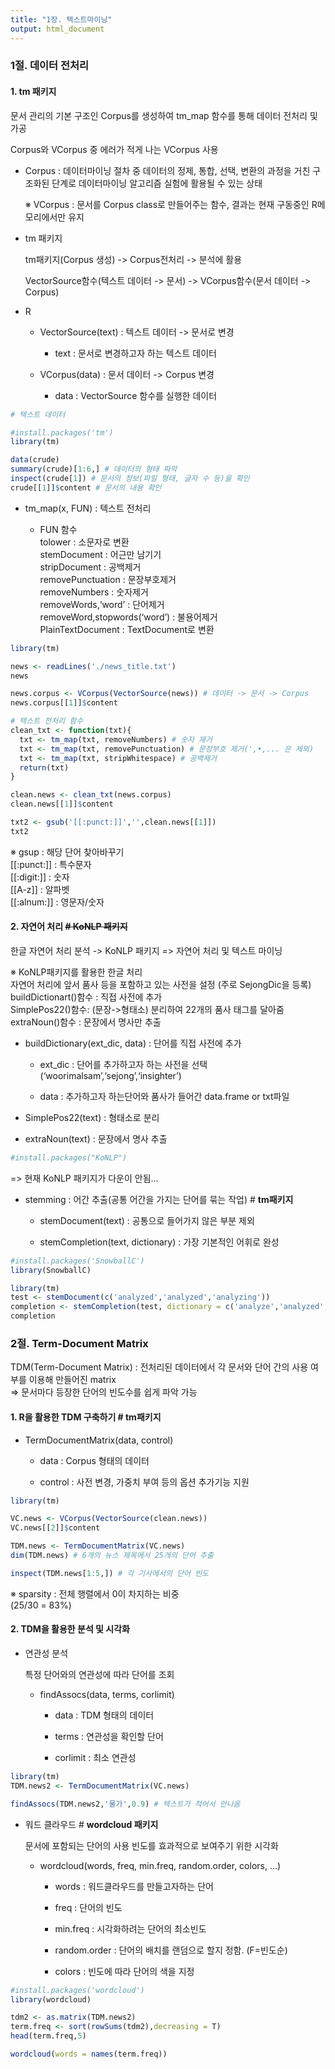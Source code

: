 ```yaml
---
title: "1장. 텍스트마이닝"
output: html_document
---
```


### 1절. 데이터 전처리

#### 1. tm 패키지

문서 관리의 기본 구조인 Corpus를 생성하여 tm_map 함수를 통해 데이터 전처리 및 가공

Corpus와 VCorpus 중 에러가 적게 나는 VCorpus 사용

-   Corpus : 데이터마이닝 절차 중 데이터의 정제, 통합, 선택, 변환의 과정을 거친 구조화된 단계로 데이터마이닝 알고리즘 실험에 활용될 수 있는 상태

    ※ VCorpus : 문서를 Corpus class로 만들어주는 함수, 결과는 현재 구동중인 R메모리에서만 유지

-   tm 패키지

    tm패키지(Corpus 생성) -\> Corpus전처리 -\> 분석에 활용

    VectorSource함수(텍스트 데이터 -\> 문서) -\> VCorpus함수(문서 데이터 -\> Corpus)

-   R

    -   VectorSource(text) : 텍스트 데이터 -\> 문서로 변경

        -   text : 문서로 변경하고자 하는 텍스트 데이터

    -   VCorpus(data) : 문서 데이터 -\> Corpus 변경

        -   data : VectorSource 함수를 실행한 데이터

```r
# 텍스트 데이터

#install.packages('tm')
library(tm)

data(crude)
summary(crude)[1:6,] # 데이터의 형태 파악
inspect(crude[1]) # 문서의 정보(파일 형태, 글자 수 등)을 확인
crude[[1]]$content # 문서의 내용 확인
```

-   tm_map(x, FUN) : 텍스트 전처리

    -   FUN 함수\
        tolower : 소문자로 변환\
        stemDocument : 어근만 남기기\
        stripDocument : 공백제거\
        removePunctuation : 문장부호제거\
        removeNumbers : 숫자제거\
        removeWords,'word' : 단어제거\
        removeWord,stopwords('word') : 불용어제거\
        PlainTextDocument : TextDocument로 변환

```r
library(tm)

news <- readLines('./news_title.txt')
news

news.corpus <- VCorpus(VectorSource(news)) # 데이터 -> 문서 -> Corpus
news.corpus[[1]]$content

# 텍스트 전처리 함수
clean_txt <- function(txt){
  txt <- tm_map(txt, removeNumbers) # 숫자 제거
  txt <- tm_map(txt, removePunctuation) # 문장부호 제거(',•,... 은 제외)
  txt <- tm_map(txt, stripWhitespace) # 공백제거 
  return(txt)
}

clean.news <- clean_txt(news.corpus)
clean.news[[1]]$content

txt2 <- gsub('[[:punct:]]','',clean.news[[1]])
txt2
```

※ gsup : 해당 단어 찾아바꾸기\
[[:punct:]] : 특수문자\
[[:digit:]] : 숫자\
[[A-z]] : 알파벳\
[[:alnum:]] : 영문자/숫자

#### 2. 자연어 처리 ~~**\# KoNLP 패키지**~~

한글 자연어 처리 분석 -\> KoNLP 패키지 =\> 자연어 처리 및 텍스트 마이닝

※ KoNLP패키지를 활용한 한글 처리\
자연어 처리에 앞서 품사 등을 포함하고 있는 사전을 설정 (주로 SejongDic을 등록)\
buildDictionart()함수 : 직접 사전에 추가\
SimplePos22()함수: (문장-\>형태소) 분리하여 22개의 품사 태그를 달아줌\
extraNoun()함수 : 문장에서 명사만 추출

-   buildDictionary(ext_dic, data) : 단어를 직접 사전에 추가

    -   ext_dic : 단어를 추가하고자 하는 사전을 선택('woorimalsam','sejong','insighter')

    -   data : 추가하고자 하는단어와 품사가 들어간 data.frame or txt파일

-   SimplePos22(text) : 형태소로 분리

-   extraNoun(text) : 문장에서 명사 추출

```r
#install.packages("KoNLP")
```

=\> 현재 KoNLP 패키지가 다운이 안됨...

-   stemming : 어간 추출(공통 어간을 가지는 단어를 묶는 작업) \# **tm패키지**

    -   stemDocument(text) : 공통으로 들어가지 않은 부분 제외

    -   stemCompletion(text, dictionary) : 가장 기본적인 어휘로 완성

```r
#install.packages('SnowballC')
library(SnowballC)

library(tm)
test <- stemDocument(c('analyzed','analyzed','analyzing'))
completion <- stemCompletion(test, dictionary = c('analyze','analyzed','analyzing'))
completion
```

### 2절. Term-Document Matrix

TDM(Term-Document Matrix) : 전처리된 데이터에서 각 문서와 단어 간의 사용 여부를 이용해 만들어진 matrix\
=\> 문서마다 등장한 단어의 빈도수를 쉽게 파악 가능

#### 1. R을 활용한 TDM 구축하기 **\# tm패키지**

-   TermDocumentMatrix(data, control)

    -   data : Corpus 형태의 데이터

    -   control : 사전 변경, 가중치 부여 등의 옵션 추가기능 지원

```r
library(tm)

VC.news <- VCorpus(VectorSource(clean.news))
VC.news[[2]]$content

TDM.news <- TermDocumentMatrix(VC.news)
dim(TDM.news) # 6개의 뉴스 제목에서 25개의 단어 추출

inspect(TDM.news[1:5,]) # 각 기사에서의 단어 빈도
```

※ sparsity : 전체 행렬에서 0이 차지하는 비중\
(25/30 = 83%)

#### 2. TDM을 활용한 분석 및 시각화

-   연관성 분석

    특정 단어와의 연관성에 따라 단어를 조회

    -   findAssocs(data, terms, corlimit)

        -   data : TDM 형태의 데이터

        -   terms : 연관성을 확인할 단어

        -   corlimit : 최소 연관성

```r
library(tm)
TDM.news2 <- TermDocumentMatrix(VC.news)

findAssocs(TDM.news2,'물가',0.9) # 텍스트가 적어서 안나옴
```

-   워드 클라우드 \# **wordcloud 패키지**

    문서에 포함되는 단어의 사용 빈도를 효과적으로 보여주기 위한 시각화

    -   wordcloud(words, freq, min.freq, random.order, colors, ...)

        -   words : 워드클라우드를 만들고자하는 단어

        -   freq : 단어의 빈도

        -   min.freq : 시각화하려는 단어의 최소빈도

        -   random.order : 단어의 배치를 랜덤으로 할지 정함. (F=빈도순)

        -   colors : 빈도에 따라 단어의 색을 지정

```r
#install.packages('wordcloud')
library(wordcloud)

tdm2 <- as.matrix(TDM.news2)
term.freq <- sort(rowSums(tdm2),decreasing = T)
head(term.freq,5)

wordcloud(words = names(term.freq))
```
